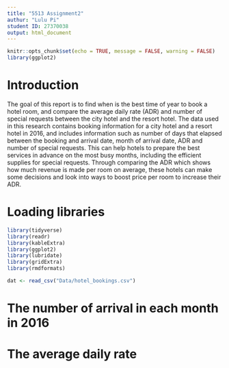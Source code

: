 ```yaml
---
title: "5513 Assignment2"
authur: "Lulu Pi"
student ID: 27370038
output: html_document
---
```


```r
knitr::opts_chunk$set(echo = TRUE, message = FALSE, warning = FALSE)
library(ggplot2)
```

# Introduction
The goal of this report is to find when is the best time of year to book a hotel room, and compare the average daily rate (ADR) and number of special requests between the city hotel and the resort hotel. 
The data used in this research contains booking information for a city hotel and a resort hotel in 2016, and includes information such as number of days that elapsed between the booking and arrival date, month of arrival date, ADR and number of special requests. 
This can help hotels to prepare the best services in advance on the most busy months, including the efficient supplies for special requests. Through comparing the ADR which shows how much revenue is made per room on average, these hotels can make some decisions and look into ways to boost price per room to increase their ADR. 

# Loading libraries

```r
library(tidyverse)
library(readr)
library(kableExtra)
library(ggplot2)
library(lubridate)
library(gridExtra)
library(rmdformats)
```

```r
dat <- read_csv("Data/hotel_bookings.csv")
```

# The number of arrival in each month in 2016

# The average daily rate 